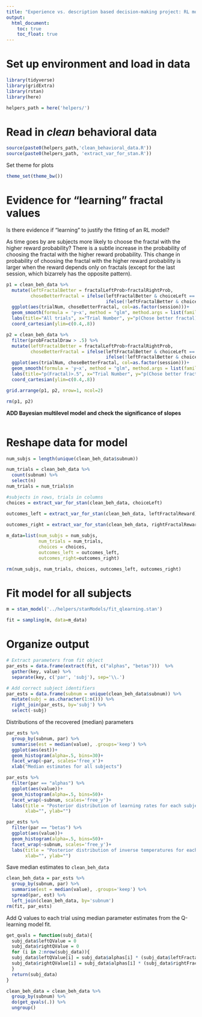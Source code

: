 ```yaml
---
title: "Experience vs. description based decision-making project: RL model fits onto behavioral data"
output: 
  html_document:
    toc: true
    toc_float: true
---
```


# Set up environment and load in data

```r
library(tidyverse)
library(gridExtra)
library(rstan)
library(here)
```

```r
helpers_path = here('helpers/')
```

# Read in *clean* behavioral data

```r
source(paste0(helpers_path,'clean_behavioral_data.R'))
source(paste0(helpers_path, 'extract_var_for_stan.R'))
```

Set theme for plots

```r
theme_set(theme_bw())
```

# Evidence for "learning" fractal values

Is there evidence if "learning" to justify the fitting of an RL model?

As time goes by are subjects more likely to choose the fractal with the higher reward probability? There is a subtle increase in the probability of choosing the fractal with the higher reward probability. This change in probability of choosing the fractal with the higher reward probability is larger when the reward depends only on fractals (except for the last session, which bizarrely has the opposite pattern).

```r
p1 = clean_beh_data %>%
  mutate(leftFractalBetter = fractalLeftProb>fractalRightProb,
         choseBetterFractal = ifelse(leftFractalBetter & choiceLeft == 1, 1, 
                                     ifelse(!leftFractalBetter & choiceLeft == 0, 1, 0))) %>%
  ggplot(aes(trialNum, choseBetterFractal, col=as.factor(session)))+
  geom_smooth(formula = 'y~x', method = "glm", method.args = list(family=binomial), fullrange=TRUE, alpha=.1)+
  labs(title="All trials", x="Trial Number", y="p(Chose better fractal)", color="Session")+
  coord_cartesian(ylim=c(0.4,.8))

p2 = clean_beh_data %>%
  filter(probFractalDraw > .5) %>%
  mutate(leftFractalBetter = fractalLeftProb>fractalRightProb,
         choseBetterFractal = ifelse(leftFractalBetter & choiceLeft == 1, 1, 
                                     ifelse(!leftFractalBetter & choiceLeft == 0, 1, 0))) %>%
  ggplot(aes(trialNum, choseBetterFractal, col=as.factor(session)))+
  geom_smooth(formula = 'y~x', method = "glm", method.args = list(family=binomial), fullrange=TRUE, alpha=.1)+
  labs(title="p(Fractal)>.5", x="Trial Number", y="p(Chose better fractal)", color="Session")+
  coord_cartesian(ylim=c(0.4,.8))

grid.arrange(p1, p2, nrow=1, ncol=2)
```

```r
rm(p1, p2)
```

**ADD Bayesian multilevel model and check the significance of slopes**

```r

```

# Reshape data for model

```r
num_subjs = length(unique(clean_beh_data$subnum))

num_trials = clean_beh_data %>%
  count(subnum) %>%
  select(n)
num_trials = num_trials$n

#subjects in rows, trials in columns
choices = extract_var_for_stan(clean_beh_data, choiceLeft)

outcomes_left = extract_var_for_stan(clean_beh_data, leftFractalReward)
  
outcomes_right = extract_var_for_stan(clean_beh_data, rightFractalReward)

m_data=list(num_subjs = num_subjs,
            num_trials = num_trials,
            choices = choices,
            outcomes_left = outcomes_left,
            outcomes_right=outcomes_right)

rm(num_subjs, num_trials, choices, outcomes_left, outcomes_right)
```

# Fit model for all subjects

```r
m = stan_model('../helpers/stanModels/fit_qlearning.stan')
```

```r
fit = sampling(m, data=m_data)
```

# Organize output

```r
# Extract parameters from fit object
par_ests = data.frame(extract(fit, c("alphas", "betas")))  %>%
  gather(key, value) %>%
  separate(key, c('par', 'subj'), sep='\\.')

# Add correct subject identifiers
par_ests = data.frame(subnum = unique(clean_beh_data$subnum)) %>%
  mutate(subj = as.character(1:n())) %>%
  right_join(par_ests, by='subj') %>%
  select(-subj)
```

Distributions of the recovered (median) parameters

```r
par_ests %>%
  group_by(subnum, par) %>%
  summarise(est = median(value), .groups='keep') %>%
  ggplot(aes(est))+
  geom_histogram(alpha=.5, bins=30)+
  facet_wrap(~par, scales='free_x')+
  xlab("Median estimates for all subjects")
```

```r
par_ests %>%
  filter(par == "alphas") %>%
  ggplot(aes(value))+
  geom_histogram(alpha=.5, bins=50)+
  facet_wrap(~subnum, scales='free_y')+
  labs(title = "Posterior distribution of learning rates for each subject",
       xlab="", ylab="")
```

```r
par_ests %>%
  filter(par == "betas") %>%
  ggplot(aes(value))+
  geom_histogram(alpha=.5, bins=50)+
  facet_wrap(~subnum, scales='free_y')+
  labs(title = "Posterior distribution of inverse temperatures for each subject",
       xlab="", ylab="")
```

Save median estimates to `clean_beh_data`

```r
clean_beh_data = par_ests %>%
  group_by(subnum, par) %>%
  summarise(est = median(value), .groups='keep') %>%
  spread(par, est) %>%
  left_join(clean_beh_data, by='subnum')
rm(fit, par_ests)
```

Add Q values to each trial using median parameter estimates from the Q-learning model fit.

```r

get_qvals = function(subj_data){
  subj_data$leftQValue = 0
  subj_data$rightQValue = 0
  for (i in 2:nrow(subj_data)){
  subj_data$leftQValue[i] = subj_data$alphas[i] * (subj_data$leftFractalReward[i-1] - subj_data$leftQValue[i-1])
  subj_data$rightQValue[i] = subj_data$alphas[i] * (subj_data$rightFractalReward[i-1] - subj_data$rightQValue[i-1])
  }
  return(subj_data)
}

clean_beh_data = clean_beh_data %>%
  group_by(subnum) %>%
  do(get_qvals(.)) %>%
  ungroup()

```
